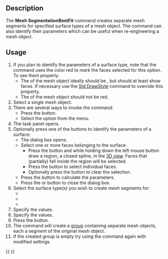 <languages/>
<translate>

<!--T:1-->
{{Docnav
|[[Mesh_Segmentation|Segmentation]]
|[[Mesh_Smoothing|Smoothing]]
|[[Mesh_Workbench|Mesh]]
|IconL=Mesh_Segmentation.svg
|IconR=Mesh_Smoothing.svg
|IconC=Workbench_Mesh.svg
}}

<!--T:2-->
{{GuiCommand
|Name=Mesh SegmentationBestFit
|MenuLocation=Meshes → Segmentation From Best-Fit Surfaces
|Workbenches=[[Mesh_Workbench|Mesh]]
|SeeAlso=[[Mesh_Segmentation|Mesh Segmentation]]
}}

==Description== <!--T:3-->

<!--T:4-->
The '''Mesh SegmentationBestFit''' command creates separate mesh segments for specified surface types of a mesh object. The command can also identify their parameters which can be useful when re-engineering a mesh object.

==Usage== <!--T:5-->

<!--T:6-->
# If you plan to identify the parameters of a surface type, note that the command uses the color red to mark the faces selected for this option. To see them properly:
#* The {{PropertyView|Display Mode}} of the mesh object ideally should be {{Value|Flat lines}}, but should at least show faces. If necessary use the [[Std_DrawStyle|Std DrawStyle]] command to override this property.
#* The {{PropertyView|Shape Color}} of the mesh object should not be red.
# Select a single mesh object.
# There are several ways to invoke the command:
#* Press the {{Button|[[Image:Mesh_SegmentationBestFit.svg|16px]] [[Mesh_SegmentationBestFit|Segmentation From Best-Fit Surfaces]]}} button.
#* Select the {{MenuCommand|Meshes → [[Image:Mesh_SegmentationBestFit.svg|16px]] Segmentation From Best-Fit Surfaces}} option from the menu.
# The {{MenuCommand|Mesh Segmentation}} task panel opens.
# Optionally press one of the {{Button|Parameters...}} buttons to identify the parameters of a surface:
#* The {{MenuCommand|Surface fit}} dialog box opens.
#* Select one or more faces belonging to the surface:
#** Press the {{Button|Region}} button and while holding down the left mouse button draw a region, a closed spline, in the [[3D_view|3D view]]. Faces that (partially) fall inside the region will be selected.
#** Press the {{Button|Triangle}} button to select individual faces.
#** Optionally press the {{Button|Clear}} button to clear the selection.
#* Press the {{Button|Compute}} button to calculate the parameters.
#* Press the {{Button|OK}} or {{Button|Cancel}} button to close the dialog box.
# Select the surface type(s) you wish to create mesh segments for:
#* {{MenuCommand|Plane}}
#* {{MenuCommand|Cylinder}}
#* {{MenuCommand|Sphere}}
# Specify the {{MenuCommand|Tolerance}} values.
# Specify the {{MenuCommand|Minimum number of faces}} values.
# Press the {{Button|OK}} button.
# The command will create a [[Std_Group|group]] containing separate mesh objects, each a segment of the original mesh object.
# If the created group is empty try using the command again with modified settings.


<!--T:7-->
{{Docnav
|[[Mesh_Segmentation|Segmentation]]
|[[Mesh_Smoothing|Smoothing]]
|[[Mesh_Workbench|Mesh]]
|IconL=Mesh_Segmentation.svg
|IconR=Mesh_Smoothing.svg
|IconC=Workbench_Mesh.svg
}}

</translate>
{{Mesh Tools navi{{#translation:}}}}
{{Userdocnavi{{#translation:}}}}
{{clear}}
